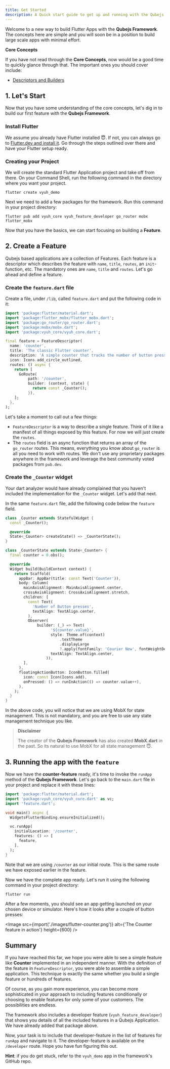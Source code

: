 ```yaml
---
title: Get Started
description: A Quick start guide to get up and running with the Qubejs Framework
---
```



Welcome to a new way to build Flutter Apps with the **Qubejs Framework**. The
concepts here are simple and you will soon be in a position to build large scale
apps with minimal effort.

<Aside type="note">

**Core Concepts**

If you have not read through the **Core Concepts**, now would be a good time to
quickly glance through that. The important ones you should cover include:

- [Descriptors and Builders](/concepts/descriptors-and-builders)

</Aside>

## 1. Let's Start

Now that you have some understanding of the core concepts, let's dig in to build
our first feature with the **Qubejs Framework**.

### Install Flutter

We assume you already have Flutter installed 😇. If not, you can always go to
[Flutter.dev and install it](https://docs.flutter.dev/get-started/install). Go
through the steps outlined over there and have your Flutter setup ready.

### Creating your Project

We will create the standard Flutter Application project and take off from there.
On your Command Shell, run the following command in the directory where you want
your project.

```shell
flutter create vyuh_demo
```

Next we need to add a few packages for the framework. Run this command in your
project directory:

```shell
flutter pub add vyuh_core vyuh_feature_developer go_router mobx flutter_mobx
```

Now that you have the basics, we can start focusing on building a **Feature**.

## 2. Create a Feature

Qubejs based applications are a collection of Features. Each feature is a
descriptor which describes the feature with `name`, `title`, `routes`, an
`init`-function, etc. The mandatory ones are `name`, `title` and `routes`. Let's
go ahead and define a feature.

### Create the `feature.dart` file

Create a file, under `/lib`, called `feature.dart` and put the following code in
it:

```dart title="lib/feature.dart"
import 'package:flutter/material.dart';
import 'package:flutter_mobx/flutter_mobx.dart';
import 'package:go_router/go_router.dart';
import 'package:mobx/mobx.dart';
import 'package:vyuh_core/vyuh_core.dart';

final feature = FeatureDescriptor(
  name: 'counter',
  title: 'The classic Flutter counter',
  description: 'A simple counter that tracks the number of button presses',
  icon: Icons.add_circle_outlined,
  routes: () async {
    return [
      GoRoute(
          path: '/counter',
          builder: (context, state) {
            return const _Counter();
          }),
    ];
  },
);

```

Let's take a moment to call out a few things:

- `FeatureDescriptor` is a way to describe a single feature. Think of it like a
  manifest of all things exposed by this feature. For now we will just create
  the `routes`.
- The `routes` field is an async function that returns an array of the
  `go_router` routes. This means, everything you know about `go_router` is all
  you need to work with routes. We don't use any proprietary packages anywhere
  in the framework and leverage the best community voted packages from
  `pub.dev`.

### Create the `_Counter` widget

Your dart analyzer would have already complained that you haven't included the
implementation for the `_Counter` widget. Let's add that next.

In the same `feature.dart` file, add the following code below the `feature`
field.

```dart title="lib/feature.dart"
class _Counter extends StatefulWidget {
  const _Counter();

  @override
  State<_Counter> createState() => _CounterState();
}

class _CounterState extends State<_Counter> {
  final counter = 0.obs();

  @override
  Widget build(BuildContext context) {
    return Scaffold(
      appBar: AppBar(title: const Text('Counter')),
      body: Column(
        mainAxisAlignment: MainAxisAlignment.center,
        crossAxisAlignment: CrossAxisAlignment.stretch,
        children: [
          const Text(
            'Number of Button presses',
            textAlign: TextAlign.center,
          ),
          Observer(
              builder: (_) => Text(
                    '${counter.value}',
                    style: Theme.of(context)
                        .textTheme
                        .displayLarge
                        ?.apply(fontFamily: 'Courier New', fontWeightDelta: 2),
                    textAlign: TextAlign.center,
                  )),
        ],
      ),
      floatingActionButton: IconButton.filled(
        icon: const Icon(Icons.add),
        onPressed: () => runInAction(() => counter.value++),
      ),
    );
  }
}
```

In the above code, you will notice that we are using MobX for state management.
This is not mandatory, and you are free to use any state management technique
you like.

> **Disclaimer**
>
> The creator of the **Qubejs Framework** has also created **MobX.dart** in the
> past. So its natural to use MobX for all state management 😇.

## 3. Running the app with the `feature`

Now we have the **counter-feature** ready, it's time to invoke the `runApp`
method of the **Qubejs Framework**. Let's go back to the `main.dart` file in your
project and replace it with these lines:

```dart title="lib/main.dart"
import 'package:flutter/material.dart';
import 'package:vyuh_core/vyuh_core.dart' as vc;
import 'feature.dart';

void main() async {
  WidgetsFlutterBinding.ensureInitialized();

  vc.runApp(
    initialLocation: '/counter',
    features: () => [
      feature,
    ],
  );
}

```

Note that we are using `/counter` as our initial route. This is the same route
we have exposed earlier in the feature.

Now we have the complete app ready. Let's run it using the following command in
your project directory:

```shell
flutter run
```

After a few moments, you should see an app getting launched on your chosen
device or simulator. Here's how it looks after a couple of button presses:

<Image
  src={import('./images/flutter-counter.png')}
  alt={'The Counter feature in action'}
  height={600}
/>

## Summary

If you have reached this far, we hope you were able to see a simple feature like
**Counter** implemented in an independent manner. With the definition of the
feature in `FeatureDescriptor`, you were able to assemble a simple application.
This technique is exactly the same whether you build a single feature or
hundreds of features.

Of course, as you gain more experience, you can become more sophisticated in
your approach to including features conditionally or choosing to enable features
for only some of your customers. The possibilities are endless.

<Aside type={'note'} title={'A Parting Exercise'}>

The framework also includes a developer feature (`vyuh_feature_developer`) that
shows you details of all the included features in a Qubejs Application. We have
already added that package above.

Now, your task is to include that developer-feature in the list of features for
`runApp` and navigate to it. The developer-feature is available on the
`/developer` route. Hope you have fun figuring this out.

**Hint**: if you do get stuck, refer to the `vyuh_demo` app in the framework's
GitHub repo.

</Aside>
